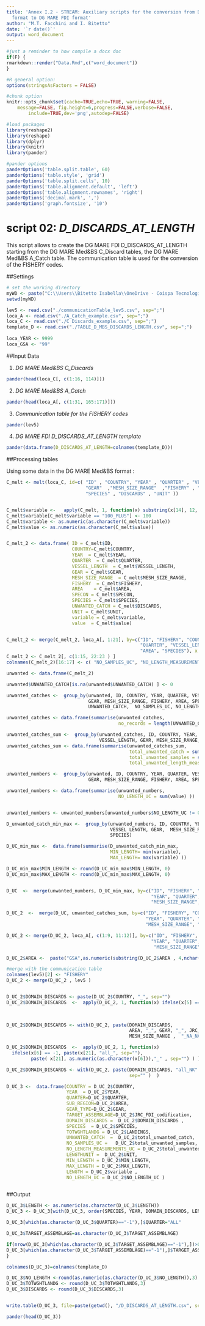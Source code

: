 ---
title: 'Annex I.2 - STREAM: Auxiliary scripts for the conversion from DG MARE Med&BS
  format to DG MARE FDI format'
author: "M.T. Facchini and I. Bitetto"
date: '`r date()`'
output: word_document
---


```{r compil,eval=F,include=F,cache=F,echo=F,warning=F,message=F,progress=F,verbose=F}
#just a reminder to how compile a docx doc
if(F) {
rmarkdown::render("Data.Rmd",c("word_document"))
}
```


```{r results='hide', message=FALSE, warning=FALSE, echo=F}
#R general option:
options(stringsAsFactors = FALSE)

#chunk option
knitr::opts_chunk$set(cache=TRUE,echo=TRUE, warning=FALSE, 
	message=FALSE, fig.height=6,progress=FALSE,verbose=FALSE,
		include=TRUE,dev='png',autodep=FALSE)

#load packages
library(reshape2)
library(reshape)
library(dplyr)
library(knitr)
library(pander)

#pander options
panderOptions('table.split.table', 60)
panderOptions('table.style', 'grid')
panderOptions('table.split.cells', 10)
panderOptions('table.alignment.default', 'left')
panderOptions('table.alignment.rownames', 'right')
panderOptions('decimal.mark', ',')
panderOptions('graph.fontsize', '10')

```


# script 02: *D_DISCARDS_AT_LENGTH*

This script allows to create the DG MARE FDI D_DISCARDS_AT_LENGTH starting from the DG MARE Med&BS C_Discard tables, the DG MARE Med&BS A_Catch table. The communication table is used for the conversion of the FISHERY codes.


##Settings 

```{r data1}

# set the working directory
myWD <- paste("C:\\Users\\Bitetto Isabella\\OneDrive - Coispa Tecnologia & Ricerca S.C.A.R.L\\MARE22\\STREAM\\FINAL REVISION OF DELIVERABLES\\DG_MARE_MedBS_to_FDI", sep="")
setwd(myWD)

lev5 <- read.csv("./communicationTable_lev5.csv", sep=";")
loca_A <- read.csv("./A_Catch_example.csv", sep=";")  
loca_C <- read.csv("./C Discards_example.csv", sep=";")
template_D <- read.csv("./TABLE_D_MBS_DISCARDS_LENGTH.csv", sep=";")
  
loca_YEAR <- 9999
loca_GSA <- "99"

```

##Input Data

1) *DG MARE Med&BS C_Discards*

```{r data_in1, echo=F}
pander(head(loca_C[, c(1:16, 114)]))
```

2) *DG MARE Med&BS A_Catch*

```{r data_in4, echo=F}
pander(head(loca_A[, c(1:31, 165:171)]))
```


3) *Communication table for the FISHERY codes*

```{r data_in5, echo=F}
pander(lev5)
```


4) *DG MARE FDI D_DISCARDS_AT_LENGTH template*

```{r data_in6, echo=F}
pander(data.frame(D_DISCARDS_AT_LENGTH=colnames(template_D)))
```


##Processing tables 

Using some data in the DG MARE Med&BS format :


```{r data2}
C_melt <- melt(loca_C, id=c( "ID" , "COUNTRY", "YEAR" , "QUARTER" , "VESSEL_LENGTH",
                             "GEAR"  ,"MESH_SIZE_RANGE"  ,"FISHERY" , "AREA"  ,"SPECON" , 
                             "SPECIES" , "DISCARDS" , "UNIT" ))


C_melt$variable <-   apply(C_melt, 1, function(x) substring(x[14], 12, nchar(x[14])) )
C_melt$variable[C_melt$variable == "100_PLUS"] <- 100
C_melt$variable <- as.numeric(as.character(C_melt$variable))
C_melt$value <- as.numeric(as.character(C_melt$value))


C_melt_2 <- data.frame( ID = C_melt$ID,
                        COUNTRY=C_melt$COUNTRY,
                        YEAR  = C_melt$YEAR,        
                        QUARTER  = C_melt$QUARTER,       
                        VESSEL_LENGTH  = C_melt$VESSEL_LENGTH,   
                        GEAR = C_melt$GEAR, 
                        MESH_SIZE_RANGE  = C_melt$MESH_SIZE_RANGE, 
                        FISHERY  = C_melt$FISHERY,       
                        AREA    = C_melt$AREA,      
                        SPECON = C_melt$SPECON, 
                        SPECIES = C_melt$SPECIES, 
                        UNWANTED_CATCH = C_melt$DISCARDS, 
                        UNIT = C_melt$UNIT, 
                        variable = C_melt$variable, 
                        value  = C_melt$value) 


C_melt_2 <- merge(C_melt_2, loca_A[, 1:21], by=c("ID", "FISHERY", "COUNTRY", "YEAR", 
                                                 "QUARTER", "VESSEL_LENGTH", "GEAR", "MESH_SIZE_RANGE",  
                                                 "AREA", "SPECIES"), x.all=T)
C_melt_2 <- C_melt_2[, c(1:15, 22:23 ) ] 
colnames(C_melt_2)[16:17] <- c( "NO_SAMPLES_UC", "NO_LENGTH_MEASUREMENTS_UC")

unwanted <- data.frame(C_melt_2)

unwanted$UNWANTED_CATCH[is.na(unwanted$UNWANTED_CATCH) ] <- 0

unwanted_catches <-  group_by(unwanted, ID, COUNTRY, YEAR, QUARTER, VESSEL_LENGTH, 
                              GEAR, MESH_SIZE_RANGE, FISHERY, AREA, SPECIES, 
                              UNWANTED_CATCH,  NO_SAMPLES_UC, NO_LENGTH_MEASUREMENTS_UC)

unwanted_catches <- data.frame(summarise(unwanted_catches, 
                                         no_records = length(UNWANTED_CATCH) ))

unwanted_catches_sum <-  group_by(unwanted_catches, ID, COUNTRY, YEAR, QUARTER, 
                                  VESSEL_LENGTH, GEAR, MESH_SIZE_RANGE, FISHERY, AREA, SPECIES)
unwanted_catches_sum <- data.frame(summarise(unwanted_catches_sum, 
                                             total_unwanted_catch = sum(UNWANTED_CATCH) , 
                                             total_unwanted_samples = sum(NO_SAMPLES_UC), 
                                             total_unwanted_length_measurements = sum(NO_LENGTH_MEASUREMENTS_UC) )) 

unwanted_numbers <-  group_by(unwanted, ID, COUNTRY, YEAR, QUARTER, VESSEL_LENGTH, 
                              GEAR, MESH_SIZE_RANGE, FISHERY, AREA, SPECIES, UNIT, variable )

unwanted_numbers <- data.frame(summarise(unwanted_numbers, 
                                         NO_LENGTH_UC = sum(value) )) 


unwanted_numbers <- unwanted_numbers[unwanted_numbers$NO_LENGTH_UC != 0, ]

D_unwanted_catch_min_max <-  group_by(unwanted_numbers, ID, COUNTRY, YEAR, QUARTER, 
                                      VESSEL_LENGTH, GEAR,  MESH_SIZE_RANGE, FISHERY,  AREA, 
                                      SPECIES) 

D_UC_min_max <-  data.frame(summarise(D_unwanted_catch_min_max,   
                                      MIN_LENGTH= min(variable), 
                                      MAX_LENGTH= max(variable) )) 

D_UC_min_max$MIN_LENGTH <- round(D_UC_min_max$MIN_LENGTH, 0)
D_UC_min_max$MAX_LENGTH <- round(D_UC_min_max$MAX_LENGTH, 0)


D_UC  <-  merge(unwanted_numbers, D_UC_min_max, by=c("ID", "FISHERY", "COUNTRY" , 
                                                     "YEAR", "QUARTER", "VESSEL_LENGTH", "GEAR", 
                                                     "MESH_SIZE_RANGE","AREA", "SPECIES") , all=T) 

D_UC_2  <-  merge(D_UC, unwanted_catches_sum, by=c("ID", "FISHERY", "COUNTRY" , 
                                                   "YEAR", "QUARTER", "VESSEL_LENGTH", "GEAR", 
                                                   "MESH_SIZE_RANGE", "AREA", "SPECIES") , all.x=T)

D_UC_2 <- merge(D_UC_2, loca_A[, c(1:9, 11:12)], by=c("ID", "FISHERY", "COUNTRY" , 
                                                     "YEAR", "QUARTER", "VESSEL_LENGTH", "GEAR",
                                                      "MESH_SIZE_RANGE", "AREA", "SPECIES") , all.x=T) 

D_UC_2$AREA <-  paste("GSA",as.numeric(substring(D_UC_2$AREA , 4,nchar(as.character(D_UC_2$AREA)))) ,sep="")

#merge with the communication table
colnames(lev5)[2] <- "FISHERY"
D_UC_2 <- merge(D_UC_2 , lev5 )


D_UC_2$DOMAIN_DISCARDS <- paste(D_UC_2$COUNTRY, "_", sep="")
D_UC_2$DOMAIN_DISCARDS  <-  apply(D_UC_2, 1, function(x) ifelse(x[5] == -1, paste(x[21],
                                                                                  "all_", sep=""), paste( x[21], as.numeric(as.character(x[5])),
                                                                                                          "_" , sep="") ) )

D_UC_2$DOMAIN_DISCARDS <- with(D_UC_2, paste(DOMAIN_DISCARDS, 
                                             AREA, "_", GEAR, "_", JRC_FDI_codification ,"_", 
                                             MESH_SIZE_RANGE ,  "_NA_NA_" , sep="" )  )   

D_UC_2$DOMAIN_DISCARDS  <-  apply(D_UC_2, 1, function(x) 
  ifelse(x[6] == -1, paste(x[21], "all_", sep=""), 
         paste( x[21], as.numeric(as.character(x[6])),"_" , sep="") ) )

D_UC_2$DOMAIN_DISCARDS <- with(D_UC_2, paste(DOMAIN_DISCARDS, "all_NK" ,
                                             sep="" )  )   

D_UC_3 <-  data.frame(COUNTRY = D_UC_2$COUNTRY,
                      YEAR  = D_UC_2$YEAR,
                      QUARTER=D_UC_2$QUARTER,
                      SUB_REGION=D_UC_2$AREA,
                      GEAR_TYPE=D_UC_2$GEAR,
                      TARGET_ASSEMBLAGE=D_UC_2$JRC_FDI_codification,
                      DOMAIN_DISCARDS =  D_UC_2$DOMAIN_DISCARDS ,
                      SPECIES  = D_UC_2$SPECIES,
                      TOTWGHTLANDG = D_UC_2$LANDINGS,
                      UNWANTED_CATCH  =  D_UC_2$total_unwanted_catch, 
                      NO_SAMPLES_UC =   D_UC_2$total_unwanted_samples, 
                      NO_LENGTH_MEASUREMENTS_UC = D_UC_2$total_unwanted_length_measurements,
                      LENGTHUNIT =  D_UC_2$UNIT, 
                      MIN_LENGTH = D_UC_2$MIN_LENGTH, 
                      MAX_LENGTH = D_UC_2$MAX_LENGTH,
                      LENGTH = D_UC_2$variable , 
                      NO_LENGTH_UC = D_UC_2$NO_LENGTH_UC )



```


##Output

```{r data_10, eval=T, echo=F}

D_UC_3$LENGTH <- as.numeric(as.character(D_UC_3$LENGTH))
D_UC_3 <- D_UC_3[with(D_UC_3, order(SPECIES, YEAR, DOMAIN_DISCARDS, LENGTH) ), ]

D_UC_3[which(as.character(D_UC_3$QUARTER)=="-1"),]$QUARTER="ALL"

D_UC_3$TARGET_ASSEMBLAGE=as.character(D_UC_3$TARGET_ASSEMBLAGE)

if(nrow(D_UC_3[which(as.character(D_UC_3$TARGET_ASSEMBLAGE)=="-1"),])>0){
D_UC_3[which(as.character(D_UC_3$TARGET_ASSEMBLAGE)=="-1"),]$TARGET_ASSEMBLAGE="NK"
}

colnames(D_UC_3)=colnames(template_D)

D_UC_3$NO_LENGTH <-round(as.numeric(as.character(D_UC_3$NO_LENGTH)),3) 
D_UC_3$TOTWGHTLANDG <- round(D_UC_3$TOTWGHTLANDG,3)
D_UC_3$DISCARDS <- round(D_UC_3$DISCARDS,3)


write.table(D_UC_3, file=paste(getwd(), "/D_DISCARDS_AT_LENGTH.csv", sep=""), sep=";", row.names=F)

pander(head(D_UC_3))
```



